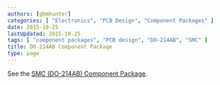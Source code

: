 ```yaml
---
authors: [gbmhunter]
categories: [ "Electronics", "PCB Design", "Component Packages" ]
date: 2015-10-25
lastUpdated: 2015-10-25
tags: [ "component packages", "PCB design", "DO-214AB", "SMC" ]
title: DO-214AB Component Package
type: page
---
```


See the [SMC (DO-214AB) Component Package](/pcb-design/component-packages/smc-do-214ab-component-package).
